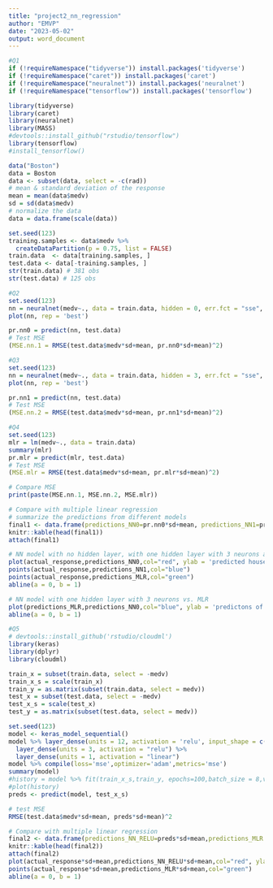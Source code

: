 ```yaml
---
title: "project2_nn_regression"
author: "EMVP"
date: "2023-05-02"
output: word_document
---
```

```r
#Q1
if (!requireNamespace("tidyverse")) install.packages('tidyverse')
if (!requireNamespace("caret")) install.packages('caret')
if (!requireNamespace("neuralnet")) install.packages('neuralnet')
if (!requireNamespace("tensorflow")) install.packages('tensorflow')

library(tidyverse)
library(caret)
library(neuralnet)
library(MASS)
#devtools::install_github("rstudio/tensorflow")
library(tensorflow)
#install_tensorflow()

data("Boston")
data = Boston
data <- subset(data, select = -c(rad))
# mean & standard deviation of the response
mean = mean(data$medv)
sd = sd(data$medv)
# normalize the data
data = data.frame(scale(data))

set.seed(123)
training.samples <- data$medv %>%
  createDataPartition(p = 0.75, list = FALSE)
train.data  <- data[training.samples, ]
test.data <- data[-training.samples, ]
str(train.data) # 381 obs
str(test.data) # 125 obs
```

```r
#Q2
set.seed(123)
nn = neuralnet(medv~., data = train.data, hidden = 0, err.fct = "sse", linear.output = T)
plot(nn, rep = 'best')

pr.nn0 = predict(nn, test.data)
# Test MSE
(MSE.nn.1 = RMSE(test.data$medv*sd+mean, pr.nn0*sd+mean)^2)
```

```r
#Q3
set.seed(123)
nn = neuralnet(medv~., data = train.data, hidden = 3, err.fct = "sse", linear.output = T)
plot(nn, rep = 'best')

pr.nn1 = predict(nn, test.data)
# Test MSE
(MSE.nn.2 = RMSE(test.data$medv*sd+mean, pr.nn1*sd+mean)^2)
```

```r
#Q4
set.seed(123)
mlr = lm(medv~., data = train.data)
summary(mlr)
pr.mlr = predict(mlr, test.data)
# Test MSE
(MSE.mlr = RMSE(test.data$medv*sd+mean, pr.mlr*sd+mean)^2)

# Compare MSE
print(paste(MSE.nn.1, MSE.nn.2, MSE.mlr))

# Compare with multiple linear regression
# summarize the predictions from different models
final1 <- data.frame(predictions_NN0=pr.nn0*sd+mean, predictions_NN1=pr.nn1*sd+mean,predictions_MLR =pr.mlr*sd+mean, actual_response=test.data$medv*sd+mean)
knitr::kable(head(final1))
attach(final1)

# NN model with no hidden layer, with one hidden layer with 3 neurons and MLR vs. the true values
plot(actual_response,predictions_NN0,col="red", ylab = 'predicted house price', xlab = 'true values of the house price')
points(actual_response,predictions_NN1,col="blue")
points(actual_response,predictions_MLR,col="green")
abline(a = 0, b = 1)

# NN model with one hidden layer with 3 neurons vs. MLR
plot(predictions_MLR,predictions_NN0,col="blue", ylab = 'predictons of NN with no hidden layer', xlab = 'predictons of MLR')
abline(a = 0, b = 1)
```

```r
#Q5
# devtools::install_github('rstudio/cloudml')
library(keras)
library(dplyr)
library(cloudml)

train_x = subset(train.data, select = -medv)
train_x_s = scale(train_x)
train_y = as.matrix(subset(train.data, select = medv))
test_x = subset(test.data, select = -medv)
test_x_s = scale(test_x)
test_y = as.matrix(subset(test.data, select = medv))

set.seed(123)
model <- keras_model_sequential() 
model %>% layer_dense(units = 12, activation = 'relu', input_shape = c(12)) %>% 
  layer_dense(units = 3, activation = "relu") %>%
  layer_dense(units = 1, activation = "linear")
model %>% compile(loss='mse',optimizer='adam',metrics='mse')
summary(model)
#history = model %>% fit(train_x_s,train_y, epochs=100,batch_size = 8,validation_split = 0.1)
#plot(history)
preds <- predict(model, test_x_s)

# test MSE
RMSE(test.data$medv*sd+mean, preds*sd+mean)^2

# Compare with multiple linear regression
final2 <- data.frame(predictions_NN_RELU=preds*sd+mean,predictions_MLR =pr.mlr*sd+mean, actual_response=test_y*sd+mean)
knitr::kable(head(final2))
attach(final2)
plot(actual_response*sd+mean,predictions_NN_RELU*sd+mean,col="red", ylab = 'predictions', xlab = 'actual response')
points(actual_response*sd+mean,predictions_MLR*sd+mean,col="green")
abline(a = 0, b = 1)
```